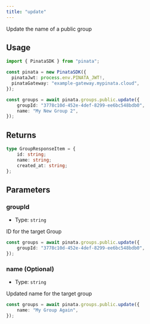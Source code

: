 ```yaml
---
title: "update"
---
```


Update the name of a public group

## Usage

```typescript
import { PinataSDK } from "pinata";

const pinata = new PinataSDK({
  pinataJwt: process.env.PINATA_JWT!,
  pinataGateway: "example-gateway.mypinata.cloud",
});

const groups = await pinata.groups.public.update({
	groupId: "3778c10d-452e-4def-8299-ee6bc548bdb0",
	name: "My New Group 2",
});
```

## Returns

```typescript
type GroupResponseItem = {
    id: string;
    name: string;
    created_at: string;
};
```

## Parameters

### groupId

- Type: `string`

ID for the target Group

```typescript {2}
const groups = await pinata.groups.public.update({
	groupId: "3778c10d-452e-4def-8299-ee6bc548bdb0",
});
```

### name (Optional)

- Type: `string`

Updated name for the target group

```typescript {2}
const groups = await pinata.groups.public.update({
	name: "My Group Again",
});
```
